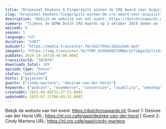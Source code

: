 ```yaml
---
title: "Bruynzeel Keukens & Fingerspitz winnen de CRO Award voor Acquisitie testing, met Cindy Martens en Desire van der Horst"
slug: "bruynzeel-keukens-fingerspitz-winnen-de-cro-award-voor-acquisitie-testing-met-cindy-martens-en-desire-van-der-horst"
description: "Bekijk de website van het event: https://dutchcroawards.nl/ Guest 1: Desiree van der Horst URL: https://nl.cro.cafe/gast/desiree-van-der-horst | Guest 2: Cindy Martens URL: https://nl.cro.cafe/gast/cindy-martens"
summary: "Tijdens de DDMA Dutch CRO Awards op 3 oktober 2019 deden we live verslag vanaf het event.\r\n\r\nIn deze sectie spreken we met Cindy Martens van Bruynzeel Keukens & Desire van der Horst, conversie lead bij Fingerspitz. Dit jaar hebben ze Vakanties.nl en Flindall verslagen in de categorie \"Acquisitie testing\". Ze vertellen hier in de podcast over hun creatieve manier van het targetten van hun klanten."
episode: 0
season: 1
language: "nl"
duration: "1307"
audioUrl: "https://media.transistor.fm/c62c745e/282ecbe6.mp3"
imageUrl: "https://img.transistor.fm/Y7MY_6sPbUO8Zf5NNoryCTiQgaJZvllsXseIrnrShy4/rs:fill:3000:3000:1/q:60/aHR0cHM6Ly9pbWct/dXBsb2FkLXByb2R1/Y3Rpb24udHJhbnNp/c3Rvci5mbS85MTcy/OWMzYjllZWYyMDlm/ODVhMGQzYzA1MDFm/ODExNy5qcGVn.webp"
pubDate: 2019-10-14T10:46:00.000Z
transistorId: "397676"
downloads_total: 109
episode_type: "bonus"
status: "published"
hosts: ["gxjansen"]
guests: ["cindy-martens", "desiree-van-der-horst"]
keywords: ["podcast", "ecommerce", "conversion", "usability", "webshop", "english"]
createdAt: 2025-06-04T21:37:51.000Z
updatedAt: 2025-07-21T06:03:31.000Z
---
```


Bekijk de website van het event: https://dutchcroawards.nl/ Guest 1: Desiree van der Horst URL: https://nl.cro.cafe/gast/desiree-van-der-horst | Guest 2: Cindy Martens URL: https://nl.cro.cafe/gast/cindy-martens
